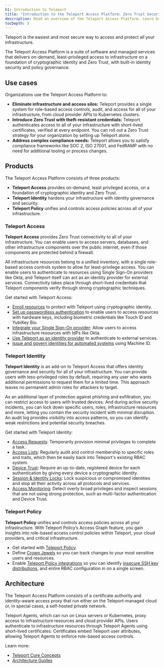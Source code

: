 ```yaml
---
h1: Introduction to Teleport
title: "Introduction to the Teleport Access Platform: Zero Trust Security for Your Infrastructure"
description: Read an overview of the Teleport Access Platform. Learn how to implement Zero Trust Security across all your infrastructure for enhanced protection and streamlined access control.
tocDepth: 3
---
```


Teleport is the easiest and most secure way to access and protect all your
infrastructure.

The Teleport Access Platform is a suite of software and managed services that
delivers on-demand, least-privileged access to infrastructure on a foundation of
cryptographic identity and Zero Trust, with built-in identity security and
policy governance.

## Use cases

Organizations use the Teleport Access Platform to:

- **Eliminate infrastructure and access silos:** Teleport provides a single
  system for role-based access controls, audit, and access for all of your
  infrastructure, from cloud provider APIs to Kubernetes clusters.
- **Introduce Zero Trust with theft-resistant credentials:** Teleport
  authenticates access to all of your infrastructure with short-lived
  certificates, verified at every endpoint. You can roll out a Zero Trust
  strategy for your organization by setting up Teleport alone.
- **Address complex compliance needs:** Teleport allows you to satisfy
  compliance frameworks like SOC 2, ISO 27001, and FedRAMP with no need for additional
  tooling or process changes. 

## Products

The Teleport Access Platform consists of three products:

- **Teleport Access** provides on-demand, least privileged access, on a
  foundation of cryptographic identity and Zero Trust.
- **Teleport Identity** hardens your infrastructure with identity governance and
  security.
- **Teleport Policy** unifies and controls access policies across all of your
  infrastructure.  

### Teleport Access

**Teleport Access** provides Zero Trust connectivity to all of your
infrastructure. You can enable users to access servers, databases, and other
infrastructure components over the public internet, even if those components are
protected behind a firewall. 

All infrastructure resources belong to a unified inventory, with a single
role-based access controls system to allow for least-privilege access. You can
enable users to authenticate to resources using Single Sign-On providers like
Okta, and Teleport itself can act as an identity provider for external services.
Connectivity takes place through short-lived credentials that Teleport
components verify through strong cryptographic techniques.

Get started with Teleport Access:

- [Enroll resources](enroll-resources/agents/introduction.mdx) to protect with Teleport using
  cryptographic identity.
- [Set up passwordless authentication](admin-guides/access-controls/guides/passwordless.mdx)
  to enable users to access resources with hardware keys, including biometric
  credentials like Touch ID and YubiKey Bio.
- [Integrate your Single Sign-On provider](admin-guides/access-controls/sso/sso.mdx): Allow users
  to access infrastructure resources with IdPs like Okta.
- [Use Teleport as an identity provider](admin-guides/access-controls/idps/saml-guide.mdx) to
  authenticate to external services.
- [Issue and govern identities for automated
  systems](enroll-resources/machine-id/introduction.mdx) using Machine ID.

### Teleport Identity

**Teleport Identity** is an add-on to Teleport Access that offers identity
governance and security for all of your infrastructure. You can provide users
with less-privileged roles by default, requiring any user who wants additional
permissions to request them for a limited time. This approach leaves no
permanent admin roles for attackers to target. 

As an additional layer of protection against phishing and exfiltration, you can
restrict access to users with trusted devices. And during active security
incidents, you can lock down specific users, roles, infrastructure resources and
more, letting you contain the security incident with minimal disruption. An
audit log provides visibility into access patterns, so you can identify weak
restrictions and potential security breaches.

Get started with Teleport Identity:

- [Access Requests](admin-guides/access-controls/access-requests/access-requests.mdx): Temporarily
  provision minimal privileges to complete a task.
- [Access Lists](admin-guides/access-controls/access-lists/access-lists.mdx): Regularly audit and
  control membership to specific roles and traits, which then tie easily back
  into Teleport's existing RBAC system.
- [Device Trust](admin-guides/access-controls/device-trust/device-trust.mdx): Require an up-to-date,
  registered device for each authentication by giving every device a
  cryptographic identity. 
- [Session & Identity Locks](admin-guides/access-controls/guides/locking.mdx): Lock
  suspicious or compromised identities and stop all their activity across all
  protocols and services.
- [Access Monitoring](admin-guides/access-controls/access-monitoring.mdx): Detect overly
  broad privileges and inspect sessions that are not using strong protection,
  such as multi-factor authentication and Device Trust.

### Teleport Policy

**Teleport Policy** unifies and controls access policies across all your
infrastructure. With Teleport Policy’s Access Graph feature, you gain insights
into role-based access control policies within Teleport, your cloud providers,
and critical infrastructure.

- Get started with [Teleport
  Policy](admin-guides/teleport-policy/teleport-policy.mdx).
- Define [Crown Jewels](admin-guides/teleport-policy/crown-jewels.mdx) so you
  can track changes to your most sensitive users and resources.
- Enable [Teleport Policy
  integrations](admin-guides/teleport-policy/integrations/integrations.mdx) so
  you can identify [insecure SSH key
  distributions](admin-guides/teleport-policy/integrations/ssh-keys-scan.mdx), and
  entire RBAC configuration in on a single screen. 

## Architecture

The Teleport Access Platform consists of a certificate authority and
identity-aware access proxy that run either on the Teleport-managed cloud or, in
special cases, a self-hosted private network. 

Teleport Agents, which can run on Linux servers or Kubernetes, proxy access to
infrastructure resources and cloud provider APIs. Users authenticate to
infrastructure resources through Teleport Agents using short-lived certificates.
Certificates embed Teleport user attributes, allowing Teleport Agents to enforce
role-based access controls.

Learn more:

- [Teleport Core Concepts](./core-concepts.mdx)
- [Architecture Guides](./reference/architecture/architecture.mdx)
